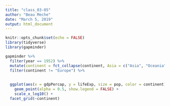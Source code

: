 ```yaml
---
title: "class_03-05"
author: "Beau Meche"
date: "March 5, 2019"
output: html_document
---
```


```r
knitr::opts_chunk$set(echo = FALSE)
library(tidyverse)
library(gapminder)
```

```r
gapminder %>% 
  filter(year == 1952) %>% 
  mutate(continent = fct_collapse(continent, Asia = c("Asia", "Oceania"))) %>% 
  filter(continent != "Europe") %>% 
  
  
  ggplot(aes(x = gdpPercap, y = lifeExp, size = pop, color = continent)) +
    geom_point(alpha = 0.5, show.legend = FALSE) +
    scale_x_log10() +
  facet_grid(~continent)
```
